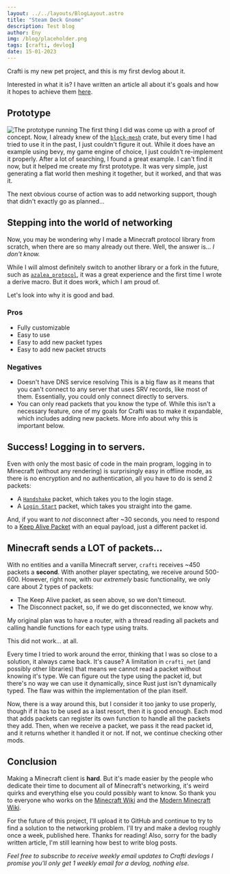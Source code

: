 ```yaml
---
layout: ../../layouts/BlogLayout.astro
title: "Steam Deck Gnome"
description: Test blog
author: Eny
img: /blog/placeholder.png
tags: [crafti, devlog]
date: 15-01-2023
---
```


Crafti is my new pet project, and this is my first devlog about it.

Interested in what it is? I have written an article all about it's goals and how it hopes to achieve them [here](/blog/what-is-crafti).

## Prototype

![The prototype running](https://media.discordapp.net/attachments/1052639944218255420/1140709274192973824/image.png)
The first thing I did was come up with a proof of concept. Now, I already knew of the [`block-mesh`](https://crates.io/crates/block-mesh) crate, but every time I had tried to use it in the past, I just couldn't figure it out. While it does have an example using bevy, my game engine of choice, I just couldn't re-implement it properly.
After a lot of searching, I found a great example. I can't find it now, but it helped me create my first prototype. It was very simple, just generating a flat world then meshing it together, but it worked, and that was it.

The next obvious course of action was to add networking support, though that didn't exactly go as planned...

## Stepping into the world of networking

Now, you may be wondering why I made a Minecraft protocol library from scratch, when there are so many already out there.
Well, the answer is... _I don't know._

While I will almost definitely switch to another library or a fork in the future, such as [`azalea_protocol`](https://crates.io/crates/azalea-protocol), it was a great experience and the first time I wrote a derive macro. But it does work, which I am proud of.

Let's look into why it is good and bad.

### Pros

- Fully customizable
- Easy to use
- Easy to add new packet types
- Easy to add new packet structs

### Negatives

- Doesn't have DNS service resolving
  This is a big flaw as it means that you can't connect to any server that uses SRV records, like most of them. Essentially, you could only connect directly to servers.
- You can only read packets that you know the type of.
  While this isn't a necessary feature, one of my goals for Crafti was to make it expandable, which includes adding new packets. More info about why this is important below.

## Success! Logging in to servers.

Even with only the most basic of code in the main program, logging in to Minecraft (without any rendering) is surprisingly easy in offline mode, as there is no encryption and no authentication, all you have to do is send 2 packets:

- A [`Handshake`](https://wiki.vg/Protocol#Handshake) packet, which takes you to the login stage.
- A [`Login Start`](https://wiki.vg/Protocol#Login_Start) packet, which takes you straight into the game.

And, if you want to _not_ disconnect after ~30 seconds, you need to respond to a [Keep Alive Packet](https://wiki.vg/Protocol#Keep_Alive) with an equal payload, just a different packet id.

## Minecraft sends a LOT of packets...

With no entities and a vanilla Minecraft server, `crafti` receives ~450 packets a **second**. With another player spectating, we receive around 500-600. However, right now, with our _extremely_ basic functionality, we only care about 2 types of packets:

- The Keep Alive packet, as seen above, so we don't timeout.
- The Disconnect packet, so, if we do get disconnected, we know why.

My original plan was to have a router, with a thread reading all packets and calling handle functions for each type using traits.

This did not work... at all.

Every time I tried to work around the error, thinking that I was so close to a solution, it always came back.
It's cause? A limitation in `crafti_net` (and possibly other libraries) that means we cannot read a packet without knowing it's type. We can figure out the type using the packet id, but there's no way we can use it dynamically, since Rust just isn't dynamically typed.
The flaw was within the implementation of the plan itself.

Now, there is a way around this, but I consider it too janky to use properly, though if it has to be used as a last resort, then it is good enough.
Each mod that adds packets can register its own function to handle all the packets they add. Then, when we receive a packet, we pass it the read packet id, and it returns whether it handled it or not. If not, we continue checking other mods.

## Conclusion

Making a Minecraft client is **hard**. But it's made easier by the people who dedicate their time to document all of Minecraft's networking, it's weird quirks and everything else you could possibly want to know. So thank you to everyone who works on the [Minecraft Wiki](https://minecraft.wiki) and the [Modern Minecraft Wiki](https://wiki.vg).

For the future of this project, I'll upload it to GitHub and continue to try to find a solution to the networking problem. I'll try and make a devlog roughly once a week, published here. Thanks for reading!
Also, sorry for the badly written article, I'm still learning how best to write blog posts.

_Feel free to subscribe to receive weekly email updates to Crafti devlogs_
_I promise you'll only get 1 weekly email for a devlog, nothing else._
